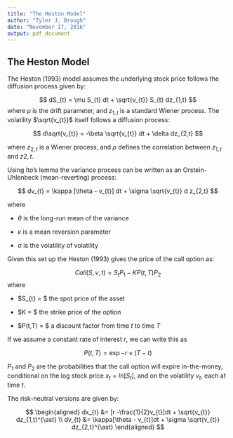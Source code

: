 ---
title: "The Heston Model"
author: "Tyler J. Brough"
date: "November 17, 2016"
output: pdf_document
---

## The Heston Model

The Heston (1993) model assumes the underlying stock price follows the diffusion process given by:

$$
dS_{t} = \mu S_{t} dt + \sqrt{v_{t}} S_{t} dz_{1,t}
$$
where $\mu$ is the drift parameter, and $z_{1,t}$ is a standard Wiener process. The volatility $\sqrt{v_{t}}$ itself follows a diffusion process:

$$
d\sqrt{v_{t}} = -\beta \sqrt{v_{t}} dt + \delta dz_{2,t}
$$

where $z_{2,t}$ is a Wiener process, and $\rho$ defines the correlation between $z_{1,t}$ and $z{2,t}$. 

Using Ito's lemma the variance process can be written as an Orstein-Uhlenbeck (mean-reverting) process:

$$
dv_{t} = \kappa [\theta - v_{t}] dt + \sigma \sqrt{v_{t}} d z_{2,t}
$$

where

- $\theta$ is the long-run mean of the variance

- $\kappa$ is a mean reversion parameter 

- $\sigma$ is the volatility of volatility

Given this set up the Heston (1993) gives the price of the call option as:

$$
Call(S,v,t) = S_{t} P_{1} - K P(t,T) P_{2}
$$
where

- $S_{t} = $ the spot price of the asset

- $K = $ the strike price of the option

- $P(t,T) = $ a discount factor from time $t$ to time $T$

If we assume a constant rate of interest $r$, we can write this as

$$
P(t,T) = \exp{-r \times (T - t)}
$$

$P_{1}$ and $P_{2}$ are the probabilities that the call option will expire in-the-money, conditional on the log stock price $x_{t} = ln[S_{t}]$, and on the volatility $v_{t}$, each at time $t$. 

The risk-neutral versions are given by:

$$
\begin{aligned}
dx_{t} &= [r -\frac{1}{2}v_{t}]dt + \sqrt{v_{t}} dz_{1,t}^{\ast} \\
dv_{t} &= \kappa[\theta - v_{t}]dt + \sigma \sqrt{v_{t}} dz_{2,t}^{\ast}
\end{aligned}
$$
